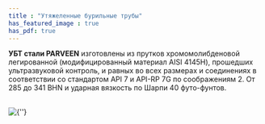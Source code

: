 ```yaml
---
title : "Утяжеленные бурильные трубы"
has_featured_image : true
has_pdf: true
---
```


**УБТ стали PARVEEN** изготовлены из прутков хромомолибденовой легированной (модифицированный материал AISI 4145H), прошедших ультразвуковой контроль, и равных во всех размерах и соединениях в соответствии со стандартом API 7 и API-RP 7G по соображениям 2. От 285 до 341 BHN и ударная вязкость по Шарпи 40 футо-фунтов.

<br />
<Image src={image} alt={''} />